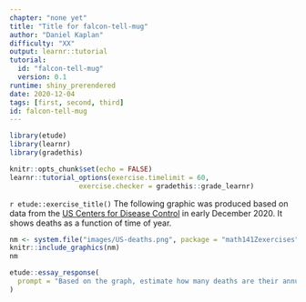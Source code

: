 ```yaml
---
chapter: "none yet"
title: "Title for falcon-tell-mug"
author: "Daniel Kaplan"
difficulty: "XX"
output: learnr::tutorial
tutorial:
  id: "falcon-tell-mug"
  version: 0.1
runtime: shiny_prerendered
date: 2020-12-04 
tags: [first, second, third]
id: falcon-tell-mug
---
```


```r
library(etude)
library(learnr)
library(gradethis)

knitr::opts_chunk$set(echo = FALSE)
learnr::tutorial_options(exercise.timelimit = 60, 
                 exercise.checker = gradethis::grade_learnr)
```


`r etude::exercise_title()` The following graphic was produced based on data from the [US Centers for Disease Control](https://www.cdc.gov/nchs/nvss/vsrr/covid19/excess_deaths.htm) in early December 2020. It shows deaths as a function of time of year.

```r
nm <- system.file("images/US-deaths.png", package = "math141Zexercises")
knitr::include_graphics(nm)
nm
```

```r
etude::essay_response(
  prompt = "Based on the graph, estimate how many deaths are their annually in the US in a 'typical' year? Explain briefly how you constructed your estimate."
)
```

